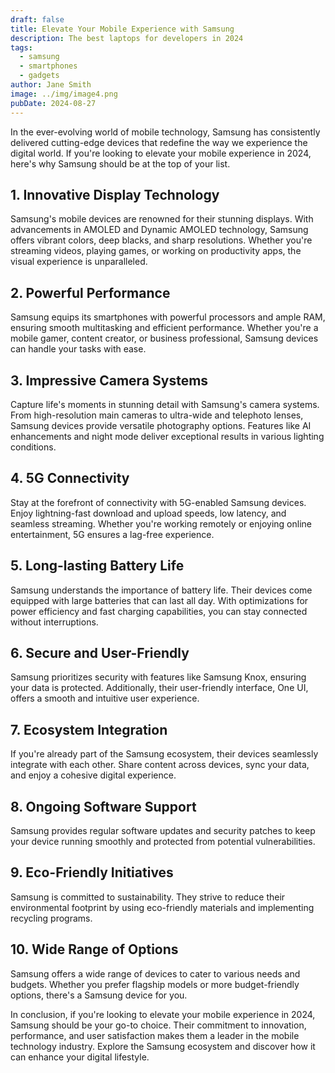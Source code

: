 ---
draft: false
title: Elevate Your Mobile Experience with Samsung
description: The best laptops for developers in 2024
tags:
  - samsung
  - smartphones
  - gadgets
author: Jane Smith
image: ../img/image4.png
pubDate: 2024-08-27
---

In the ever-evolving world of mobile technology, Samsung has consistently delivered cutting-edge devices that redefine the way we experience the digital world. If you're looking to elevate your mobile experience in 2024, here's why Samsung should be at the top of your list.

## **1. Innovative Display Technology**

Samsung's mobile devices are renowned for their stunning displays. With advancements in AMOLED and Dynamic AMOLED technology, Samsung offers vibrant colors, deep blacks, and sharp resolutions. Whether you're streaming videos, playing games, or working on productivity apps, the visual experience is unparalleled.

## **2. Powerful Performance**

Samsung equips its smartphones with powerful processors and ample RAM, ensuring smooth multitasking and efficient performance. Whether you're a mobile gamer, content creator, or business professional, Samsung devices can handle your tasks with ease.

## **3. Impressive Camera Systems**

Capture life's moments in stunning detail with Samsung's camera systems. From high-resolution main cameras to ultra-wide and telephoto lenses, Samsung devices provide versatile photography options. Features like AI enhancements and night mode deliver exceptional results in various lighting conditions.

## **4. 5G Connectivity**

Stay at the forefront of connectivity with 5G-enabled Samsung devices. Enjoy lightning-fast download and upload speeds, low latency, and seamless streaming. Whether you're working remotely or enjoying online entertainment, 5G ensures a lag-free experience.

## **5. Long-lasting Battery Life**

Samsung understands the importance of battery life. Their devices come equipped with large batteries that can last all day. With optimizations for power efficiency and fast charging capabilities, you can stay connected without interruptions.

## **6. Secure and User-Friendly**

Samsung prioritizes security with features like Samsung Knox, ensuring your data is protected. Additionally, their user-friendly interface, One UI, offers a smooth and intuitive user experience.

## **7. Ecosystem Integration**

If you're already part of the Samsung ecosystem, their devices seamlessly integrate with each other. Share content across devices, sync your data, and enjoy a cohesive digital experience.

## **8. Ongoing Software Support**

Samsung provides regular software updates and security patches to keep your device running smoothly and protected from potential vulnerabilities.

## **9. Eco-Friendly Initiatives**

Samsung is committed to sustainability. They strive to reduce their environmental footprint by using eco-friendly materials and implementing recycling programs.

## **10. Wide Range of Options**

Samsung offers a wide range of devices to cater to various needs and budgets. Whether you prefer flagship models or more budget-friendly options, there's a Samsung device for you.

In conclusion, if you're looking to elevate your mobile experience in 2024, Samsung should be your go-to choice. Their commitment to innovation, performance, and user satisfaction makes them a leader in the mobile technology industry. Explore the Samsung ecosystem and discover how it can enhance your digital lifestyle.
